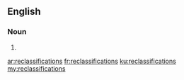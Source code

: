 ==English==

===Noun===
{{head|en|plural}}

# {{plural of|reclassification|lang=en|nocat=1}}

[[ar:reclassifications]]
[[fr:reclassifications]]
[[ku:reclassifications]]
[[my:reclassifications]]